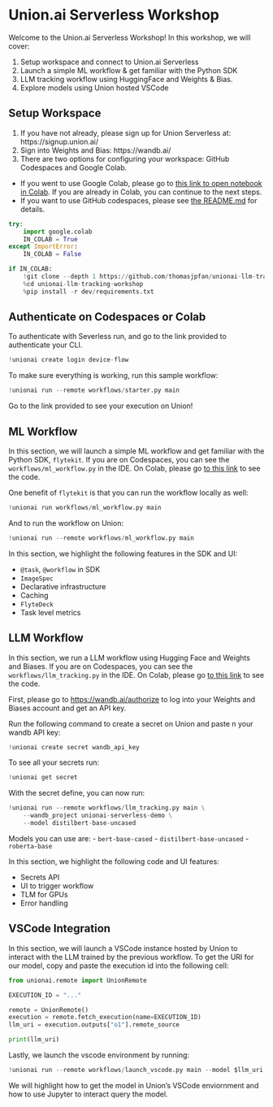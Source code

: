 # Union.ai Serverless Workshop

Welcome to the Union.ai Serverless Workshop! In this workshop, we will cover:

1. Setup workspace and connect to Union.ai Serverless
2. Launch a simple ML workflow & get familiar with the Python SDK
3. LLM tracking workflow using HuggingFace and Weights & Bias.
4. Explore models using Union hosted VSCode

## Setup Workspace

1. If you have not already, please sign up for Union Serverless at: https://signup.union.ai/
2. Sign into Weights and Bias: https://wandb.ai/
3. There are two options for configuring your workspace: GitHub Codespaces and Google Colab.
- If you went to use Google Colab, please go to [this link to open notebook in Colab](https://colab.research.google.com/github/thomasjpfan/unionai-llm-tracking-workshop/blob/main/workshop.ipynb). If you are already in Colab, you can continue to the next steps.
- If you want to use GitHub codespaces, please see [the README.md](https://github.com/thomasjpfan/unionai-llm-tracking-workshop?tab=readme-ov-file#unionai-serverless-workshop) for details.

```python
try:
    import google.colab
    IN_COLAB = True
except ImportError:
    IN_COLAB = False

if IN_COLAB:
    !git clone --depth 1 https://github.com/thomasjpfan/unionai-llm-tracking-workshop.git
    %cd unionai-llm-tracking-workshop
    %pip install -r dev/requirements.txt
```

## Authenticate on Codespaces or Colab

To authenticate with Severless run, and go to the link provided to authenticate your CLI.

```python
!unionai create login device-flow
```

To make sure everything is working, run this sample workflow:

```python
!unionai run --remote workflows/starter.py main
```

Go to the link provided to see your execution on Union!

## ML Workflow

In this section, we will launch a simple ML workflow and get familiar with the Python SDK, `flytekit`. If you are on Codespaces, you can see the `workflows/ml_workflow.py` in the IDE. On Colab, please go [to this link](https://github.com/thomasjpfan/unionai-llm-tracking-workshop/blob/main/workflows/ml_workflow.py) to see the code.

One benefit of `flytekit` is that you can run the workflow locally as well:

```python
!unionai run workflows/ml_workflow.py main
```

And to run the workflow on Union:

```python
!unionai run --remote workflows/ml_workflow.py main
```

In this section, we highlight the following features in the SDK and UI:

- `@task`, `@workflow` in SDK
- `ImageSpec`
- Declarative infrastructure
- Caching
- `FlyteDeck`
- Task level metrics

## LLM Workflow

In this section, we run a LLM workflow using Hugging Face and Weights and Biases. If you are on Codespaces, you can see the `workflows/llm_tracking.py` in the IDE. On Colab, please go [to this link](https://github.com/thomasjpfan/unionai-llm-tracking-workshop/blob/main/workflows/llm_tracking.py) to see the code.

First, please go to [https://wandb.ai/authorize](https://wandb.ai/authorize) to log into your Weights and Biases account and get an API key.

Run the following command to create a secret on Union and paste n your wandb API key:

```python
!unionai create secret wandb_api_key
```

To see all your secrets run:

```python
!unionai get secret
```

With the secret define, you can now run:

```python
!unionai run --remote workflows/llm_tracking.py main \
    --wandb_project unionai-serverless-demo \
    --model distilbert-base-uncased
```

Models you can use are:
- `bert-base-cased`
- `distilbert-base-uncased`
- `roberta-base`

In this section, we highlight the following code and UI features:

- Secrets API
- UI to trigger workflow
- TLM for GPUs
- Error handling

## VSCode Integration

In this section, we will launch a VSCode instance hosted by Union to interact with the LLM trained by the previous workflow. To get the URI for our model, copy and paste the execution id into the following cell:

```python
from unionai.remote import UnionRemote

EXECUTION_ID = "..."

remote = UnionRemote()
execution = remote.fetch_execution(name=EXECUTION_ID)
llm_uri = execution.outputs["o1"].remote_source

print(llm_uri)
```


Lastly, we launch the vscode environment by running:

```python
!unionai run --remote workflows/launch_vscode.py main --model $llm_uri
```

We will highlight how to get the model in Union's VSCode enviornment and how to use Jupyter to interact query the model.
